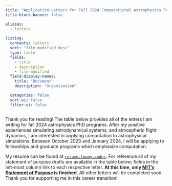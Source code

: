 ```yaml
---
title: "Application Letters for Fall 2024 Computational Astrophysics Programs"
title-block-banner: false

aliases: 
  - letters
  
listing:
  contents: letters
  sort: "file-modified desc"
  type: table
  fields: 
    - title
    - description
    - file-modified
  field-display-names: 
    title: "Document"
    description: "Organization"

  categories: false
  sort-ui: false
  filter-ui: false
---
```


Thank you for reading! The table below provides all of the letters I am writing for 
fall 2024 astrophysics PhD programs. After my positive experiences simulating astrodynamical
systems, and atmospheric flight dynamics, I am interested in applying computation to 
astrophysical simulations. Between October 2023 and January 2024, I will be applying 
to fellowships and graduate programs which emphasize computation.

My resume can be found at [`resume.loopy.codes`](https://resume.loopy.codes). 
For reference all of my statement of purpose drafts are available in the table 
below; fields in the left-most column link to each respective letter. 
**At this time, only [MIT's Statement of Purpose](/letters/mit/statement-of-purpose) 
is finished**. All other letters will be completed soon. Thank you for supporting me in this career transition!
